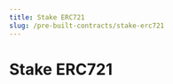 ```yaml
---
title: Stake ERC721
slug: /pre-built-contracts/stake-erc721
---
```



# Stake ERC721

<div className="deployContractBtnContainer" style={{ marginTop: -70 }}>
  <DeployThisContractButton
    link={"https://thirdweb.com/thirdweb.eth/StakeERC721?via=portal"}
    contractType="stake-erc721"
  />
</div>
